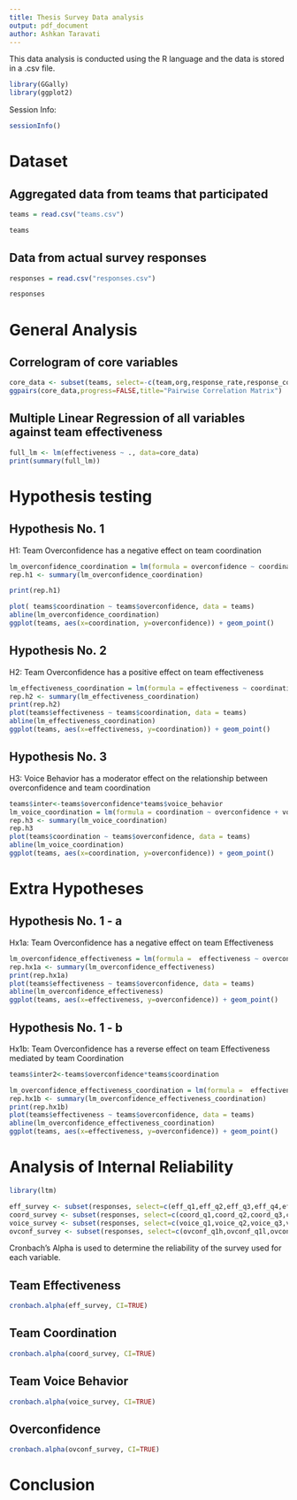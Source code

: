 ```yaml
---
title: Thesis Survey Data analysis
output: pdf_document
author: Ashkan Taravati
---
```

This data analysis is conducted using the R language and the data is stored in a .csv file.
```r
library(GGally)
library(ggplot2)

```
Session Info:
``` r
sessionInfo()
```

# Dataset
## Aggregated data from teams that participated
```r
teams = read.csv("teams.csv")

teams
```

\pagebreak

## Data from actual survey responses
```r
responses = read.csv("responses.csv")

responses
```


\pagebreak

# General Analysis


## Correlogram of core variables
```r
core_data <- subset(teams, select=-c(team,org,response_rate,response_count))
ggpairs(core_data,progress=FALSE,title="Pairwise Correlation Matrix")
```

\pagebreak

## Multiple Linear Regression of all variables against team effectiveness
```r
full_lm <- lm(effectiveness ~ ., data=core_data)
print(summary(full_lm))
```

\pagebreak

# Hypothesis testing

## Hypothesis No. 1
H1: Team Overconfidence has a negative effect on team coordination
```r
lm_overconfidence_coordination = lm(formula = overconfidence ~ coordination, data = teams)
rep.h1 <- summary(lm_overconfidence_coordination)

print(rep.h1)

plot( teams$coordination ~ teams$overconfidence, data = teams)
abline(lm_overconfidence_coordination)
ggplot(teams, aes(x=coordination, y=overconfidence)) + geom_point()
```

\pagebreak

## Hypothesis No. 2
H2: Team Overconfidence has a positive effect on team effectiveness
```r
lm_effectiveness_coordination = lm(formula = effectiveness ~ coordination, data = teams)
rep.h2 <- summary(lm_effectiveness_coordination)
print(rep.h2)
plot(teams$effectiveness ~ teams$coordination, data = teams)
abline(lm_effectiveness_coordination)
ggplot(teams, aes(x=effectiveness, y=coordination)) + geom_point()
```

\pagebreak

## Hypothesis No. 3
H3: Voice Behavior has a moderator effect on the relationship between overconfidence and team coordination
```r
teams$inter<-teams$overconfidence*teams$voice_behavior
lm_voice_coordination = lm(formula = coordination ~ overconfidence + voice_behavior + inter , data = teams)
rep.h3 <- summary(lm_voice_coordination)
rep.h3
plot(teams$coordination ~ teams$overconfidence, data = teams)
abline(lm_voice_coordination)
ggplot(teams, aes(x=coordination, y=overconfidence)) + geom_point()
```

\pagebreak

# Extra Hypotheses

## Hypothesis No. 1 - a
Hx1a: Team Overconfidence has a negative effect on team Effectiveness
```r
lm_overconfidence_effectiveness = lm(formula =  effectiveness ~ overconfidence, data = teams)
rep.hx1a <- summary(lm_overconfidence_effectiveness)
print(rep.hx1a)
plot(teams$effectiveness ~ teams$overconfidence, data = teams)
abline(lm_overconfidence_effectiveness)
ggplot(teams, aes(x=effectiveness, y=overconfidence)) + geom_point()
```

\pagebreak

## Hypothesis No. 1 - b
Hx1b: Team Overconfidence has a reverse effect on team Effectiveness mediated by team Coordination
```r
teams$inter2<-teams$overconfidence*teams$coordination

lm_overconfidence_effectiveness_coordination = lm(formula =  effectiveness ~ overconfidence + coordination + inter2, data = teams) 
rep.hx1b <- summary(lm_overconfidence_effectiveness_coordination)
print(rep.hx1b)
plot(teams$effectiveness ~ teams$overconfidence, data = teams)
abline(lm_overconfidence_effectiveness_coordination)
ggplot(teams, aes(x=effectiveness, y=overconfidence)) + geom_point()
```

# Analysis of Internal Reliability
``` r
library(ltm)

eff_survey <- subset(responses, select=c(eff_q1,eff_q2,eff_q3,eff_q4,eff_q5,eff_q6,eff_q7,eff_q8,eff_q9,eff_q10))
coord_survey <- subset(responses, select=c(coord_q1,coord_q2,coord_q3,coord_q4,coord_q5))
voice_survey <- subset(responses, select=c(voice_q1,voice_q2,voice_q3,voice_q4,voice_q5,voice_q6))
ovconf_survey <- subset(responses, select=c(ovconf_q1h,ovconf_q1l,ovconf_q2h,ovconf_q2l,ovconf_q3h,ovconf_q3l,ovconf_q4h,ovconf_q4l,ovconf_q5h,ovconf_q5l,ovconf_q6h,ovconf_q6l,ovconf_q7h,ovconf_q7l,ovconf_q8h,ovconf_q8l,ovconf_q9h,ovconf_q9l,ovconf_q10h,ovconf_q10l))
```

Cronbach's Alpha is used to determine the reliability of the survey used for each variable.

## Team Effectiveness
```r
cronbach.alpha(eff_survey, CI=TRUE)
```

## Team Coordination
```r
cronbach.alpha(coord_survey, CI=TRUE)
```

## Team Voice Behavior
```r
cronbach.alpha(voice_survey, CI=TRUE)
```

## Overconfidence
```r
cronbach.alpha(ovconf_survey, CI=TRUE)
```


# Conclusion